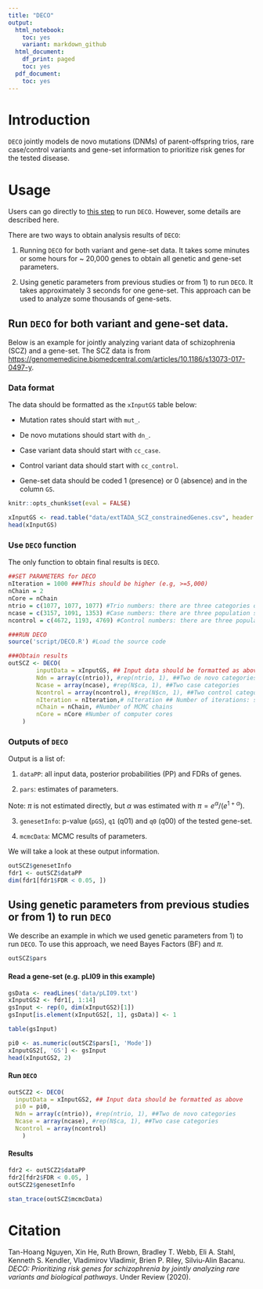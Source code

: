 ```yaml
---
title: "DECO"
output:
  html_notebook:
    toc: yes
    variant: markdown_github
  html_document:
    df_print: paged
    toc: yes
  pdf_document:
    toc: yes
---
```


# Introduction

$\texttt{DECO}$ jointly models de novo mutations (DNMs) of parent-offspring trios, rare case/control variants and gene-set information to prioritize risk genes for the tested disease.

# Usage

Users can go directly to [this step](#run1) to run $\texttt{DECO}$. However, some details are described here.

There are two ways to obtain analysis results of $\texttt{DECO}$:
  
  1) Running $\texttt{DECO}$ for both variant and gene-set data. It takes some minutes or some hours for ~ 20,000 genes to obtain all genetic and gene-set parameters.
  
  2) Using genetic parameters from previous studies or from 1) to run $\texttt{DECO}$. It takes approximately 3 seconds for one gene-set. This approach can be used to analyze some thousands of  gene-sets.
  

## Run $\texttt{DECO}$ for both variant and gene-set data.

Below is an example for jointly analyzing variant data of schizophrenia (SCZ) and a gene-set. The SCZ data is from [https://genomemedicine.biomedcentral.com/articles/10.1186/s13073-017-0497-y](Nguyen et al., 2017, Genome Medicine).


### Data format
The data should be formatted as the $\texttt{xInputGS}$ table below:

  - Mutation rates should start with $\texttt{mut_}$.
  
  - De novo mutations should start with $\texttt{dn_}$.
  
  - Case variant data should start with $\texttt{cc_case}$.
  
  - Control variant data should start with $\texttt{cc_control}$.
  
  - Gene-set data should be coded 1 (presence) or 0 (absence) and in the column $\texttt{GS}$.
  
```r
knitr::opts_chunk$set(eval = FALSE)
```

```r
xInputGS <- read.table("data/extTADA_SCZ_constrainedGenes.csv", header = TRUE, as.is = TRUE)
head(xInputGS)
```

### Use $\texttt{DECO}$ function {#run1}

The only function to obtain final results is $\texttt{DECO}$.

```r
##SET PARAMETERS for DECO
nIteration = 1000 ###This should be higher (e.g, >=5,000)
nChain = 2
nCore = nChain
ntrio = c(1077, 1077, 1077) #Trio numbers: there are three categories of de novo mutations 
ncase = c(3157, 1091, 1353) #Case numbers: there are three population samples of rare case/control variants
ncontrol = c(4672, 1193, 4769) #Control numbers: there are three population samples of rare case/control variants

###RUN DECO
source('script/DECO.R') #Load the source code

###Obtain results
outSCZ <- DECO(
        inputData = xInputGS, ## Input data should be formatted as above
        Ndn = array(c(ntrio)), #rep(ntrio, 1), ##Two de novo categories
        Ncase = array(ncase), #rep(N$ca, 1), ##Two case categories
        Ncontrol = array(ncontrol), #rep(N$cn, 1), ##Two control categories
        nIteration = nIteration,# nIteration ## Number of iterations: should be upto higher for real data
        nChain = nChain, #Number of MCMC chains
        nCore = nCore #Number of computer cores
    )

```

### Outputs of $\texttt{DECO}$

Output is a list of:

  1) $\texttt{dataPP}$: all input data, posterior probabilities (PP) and FDRs of genes.
  
  2) $\texttt{pars}$: estimates of parameters.
  
  Note: $\pi$ is not estimated directly, but $\alpha$ was estimated with $\pi = e^\alpha/(e^{1 + \alpha})$.
  
  3) $\texttt{genesetInfo}$: p-value ($\texttt{pGS}$), $\texttt{q1}$ (q01) and $\texttt{q0}$ (q00) of the tested gene-set.
  
  4) $\texttt{mcmcData}$: MCMC results of parameters.


We will take a look at these output information.

```r
outSCZ$genesetInfo
fdr1 <- outSCZ$dataPP
dim(fdr1[fdr1$FDR < 0.05, ])
```

## Using genetic parameters from previous studies or from 1) to run $\texttt{DECO}$

We describe an example in which we used genetic parameters from 1) to run $\texttt{DECO}$. To use this approach, we need Bayes Factors (BF) and $\pi$.
```r
outSCZ$pars
```
  
#### Read a gene-set (e.g. pLI09 in this example)

```r
gsData <- readLines('data/pLI09.txt')
xInputGS2 <- fdr1[, 1:14]
gsInput <- rep(0, dim(xInputGS2)[1])
gsInput[is.element(xInputGS2[, 1], gsData)] <- 1

table(gsInput)

pi0 <- as.numeric(outSCZ$pars[1, 'Mode'])
xInputGS2[, 'GS'] <- gsInput
head(xInputGS2, 2)

```

#### Run $\texttt{DECO}$

```r
outSCZ2 <- DECO(
  inputData = xInputGS2, ## Input data should be formatted as above
  pi0 = pi0,
  Ndn = array(c(ntrio)), #rep(ntrio, 1), ##Two de novo categories
  Ncase = array(ncase), #rep(N$ca, 1), ##Two case categories
  Ncontrol = array(ncontrol)
    )

```

#### Results

```r
fdr2 <- outSCZ2$dataPP
fdr2[fdr2$FDR < 0.05, ]
outSCZ2$genesetInfo
```
```r
stan_trace(outSCZ$mcmcData)
```

# Citation
Tan-Hoang Nguyen, Xin He, Ruth Brown, Bradley T. Webb, Eli A. Stahl, Kenneth S. Kendler, Vladimirov Vladimir, Brien P. Riley, Silviu-Alin Bacanu. *DECO: Prioritizing risk genes for schizophrenia by jointly analyzing rare variants and biological pathways*. Under Review (2020).
